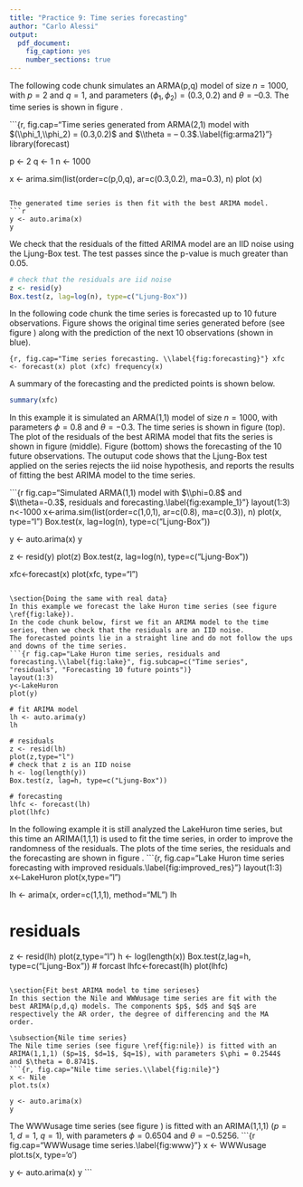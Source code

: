 ```yaml
---
title: "Practice 9: Time series forecasting"
author: "Carlo Alessi"
output:
  pdf_document:
    fig_caption: yes
    number_sections: true
---
```

\section{Choose p and q and simulate an ARMA (p,q) model}
The following code chunk simulates an ARMA(p,q) model of size $n=1000$, with $p=2$ and $q=1$, and parameters $(\phi_1,\phi_2) = (0.3,0.2)$ and $\theta=–0.3$. The time series is shown in figure \ref{fig:arma21}. 

```{r, fig.cap="Time series generated from ARMA(2,1) model with $(\\phi_1,\\phi_2) = (0.3,0.2)$ and $\\theta = – 0.3$.\\label{fig:arma21}"}
library(forecast)

p <- 2
q <- 1
n <- 1000

x <- arima.sim(list(order=c(p,0,q), ar=c(0.3,0.2), ma=0.3), n)
plot (x)
```

The generated time series is then fit with the best ARIMA model. 
```r
y <- auto.arima(x)
y
```

We check that the residuals of the fitted ARIMA model are an IID noise using the Ljung-Box test. The test passes since the p-value is much greater than 0.05.

```r
# check that the residuals are iid noise
z <- resid(y)
Box.test(z, lag=log(n), type=c("Ljung-Box"))
```

In the following code chunk the time series is forecasted up to 10 future observations. Figure \ref{fig:forecasting} shows the original time series generated before (see figure \ref{fig:arma21}) along with the prediction of the next 10 observations (shown in blue).

```{r, fig.cap="Time series forecasting. \\label{fig:forecasting}"}
xfc <- forecast(x)
plot (xfc)
frequency(x)
```

A summary of the forecasting and the predicted points is shown below.

```r
summary(xfc)
```


\subsection{Example}
In this example it is simulated an ARMA(1,1) model of size $n=1000$, with parameters $\phi=0.8$ and $\theta=-0.3$. The time series is shown in figure \ref{fig:example_1} (top). The plot of the residuals of the best ARIMA model that fits the series is shown in figure \ref{fig:example_1} (middle). Figure \ref{fig:example_1} (bottom) shows the forecasting of the 10 future observations. The outuput code shows that the Ljung-Box test applied on the series rejects the iid noise hypothesis, and reports the results of fitting the best ARIMA model to the time series.

```{r fig.cap="Simulated ARMA(1,1) model with $\\phi=0.8$ and $\\theta=-0.3$, residuals and forecasting.\\label{fig:example_1}"}
layout(1:3)
n<-1000
x<-arima.sim(list(order=c(1,0,1), ar=c(0.8), ma=c(0.3)), n)
plot(x, type="l")
Box.test(x, lag=log(n), type=c("Ljung-Box"))

y <- auto.arima(x)
y

z <- resid(y)
plot(z)
Box.test(z, lag=log(n), type=c("Ljung-Box"))

xfc<-forecast(x)
plot(xfc, type="l")
```

\section{Doing the same with real data}
In this example we forecast the lake Huron time series (see figure \ref{fig:lake}).
In the code chunk below, first we fit an ARIMA model to the time series, then we check that the residuals are an IID noise.
The forecasted points lie in a straight line and do not follow the ups and downs of the time series.
```{r fig.cap="Lake Huron time series, residuals and forecasting.\\label{fig:lake}", fig.subcap=c("Time series", "residuals", "Forecasting 10 future points")}
layout(1:3)
y<-LakeHuron
plot(y)

# fit ARIMA model
lh <- auto.arima(y)
lh

# residuals
z <- resid(lh)
plot(z,type="l")
# check that z is an IID noise
h <- log(length(y))
Box.test(z, lag=h, type=c("Ljung-Box"))

# forecasting
lhfc <- forecast(lh)
plot(lhfc)
```

\subsection{Example: improving the randomness of the residuals}
In the following example it is still analyzed the LakeHuron time series, but this time an ARIMA(1,1,1) is used to fit the time series, in order to improve the randomness of the residuals. The plots of the time series, the residuals and the forecasting are shown in figure \ref{fig:improved_res}.
```{r, fig.cap="Lake Huron time series forecasting with improved residuals.\\label{fig:improved_res}"}
layout(1:3)
x<-LakeHuron
plot(x,type="l")

lh <- arima(x, order=c(1,1,1), method="ML")
lh

# residuals
z <- resid(lh)
plot(z,type="l")
h <- log(length(x))
Box.test(z,lag=h, type=c("Ljung-Box"))
# forcast
lhfc<-forecast(lh)
plot(lhfc)
```

\section{Fit best ARIMA model to time serieses}
In this section the Nile and WWWusage time series are fit with the best ARIMA(p,d,q) models. The components $p$, $d$ and $q$ are respectively the AR order, the degree of differencing and the MA order.

\subsection{Nile time series}
The Nile time series (see figure \ref{fig:nile}) is fitted with an ARIMA(1,1,1) ($p=1$, $d=1$, $q=1$), with parameters $\phi = 0.2544$ and $\theta = 0.8741$. 
```{r, fig.cap="Nile time series.\\label{fig:nile}"}
x <- Nile
plot.ts(x)

y <- auto.arima(x)
y
```

\subsection{WWWusage time series}
The WWWusage time series (see figure \ref{fig:www}) is fitted with an ARIMA(1,1,1) ($p=1$, $d=1$, $q=1$), with parameters $\phi = 0.6504$ and $\theta = - 0.5256$. 
```{r fig.cap="WWWusage time series.\\label{fig:www}"}
x <- WWWusage
plot.ts(x, type='o')

y <- auto.arima(x)
y
```


